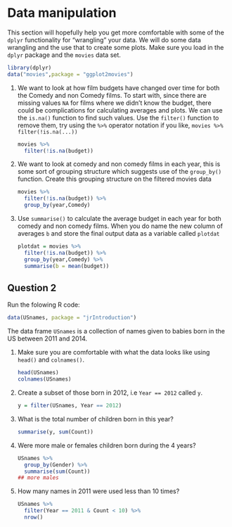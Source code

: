 # Data manipulation 

This section will hopefully help you get more comfortable with some of the `dplyr` functionality for "wrangling" your data. We will do some data wrangling and the use that to create some plots. Make sure you load in the `dplyr` package and the `movies` data set.

```r
library(dplyr)
data("movies",package = "ggplot2movies")
```


(1) We want to look at how film budgets have changed over time for both the Comedy and non Comedy films. To start with, since there are missing values `NA` for films where we didn't know the budget, there could be complications for calculating averages and plots. We can use the `is.na()` function to find such values. Use the `filter()` function to remove them, try using the `%>%` operator notation if you like, `movies %>% filter(!is.na(...))`

    ```r
    movies %>%
      filter(!is.na(budget))
    ```


(1) We want to look at comedy and non comedy films in each year, this is some sort of grouping structure which suggests use of the `group_by()` function. Create this grouping structure on the filtered movies data

    ```r
    movies %>% 
      filter(!is.na(budget)) %>%
      group_by(year,Comedy)
    ```

(1) Use `summarise()` to calculate the average budget in each year for both comedy and non comedy films. When you do name the new column of averages `b` and store the final output data as a variable called `plotdat`

    ```r
    plotdat = movies %>% 
      filter(!is.na(budget)) %>%
      group_by(year,Comedy) %>%
      summarise(b = mean(budget))
    ```
    
## Question 2

Run the folowing R code:

```r
data(USnames, package = "jrIntroduction")
```

The data frame `USnames` is a collection of names given to babies born in the US between 2011 and 2014. 

(1) Make sure you are comfortable with what the data looks like using `head()` and `colnames()`.

    ```r
    head(USnames)
    colnames(USnames)
    ```


(1) Create a subset of those born in 2012, i.e `Year == 2012` called `y`.

    ```r
    y = filter(USnames, Year == 2012)
    ```

(1) What is the total number of children born in this year?

    ```r
    summarise(y, sum(Count))
    ```

(1) Were more male or females children born during the 4 years?

    ```r
    USnames %>%
      group_by(Gender) %>%
      summarise(sum(Count))
    ## more males
    ```

(1) How many names in 2011 were used less than 10 times?

    ```r
    USnames %>% 
      filter(Year == 2011 & Count < 10) %>% 
      nrow()
    ```

<!-- (1) We could now create a line plot for the non comedy movies using^[Here we are using the formula notation for plots, refer back to the plotting section of the notes if you are unsure.] -->

<!-- ```{r, echo=FALSE, eval = TRUE} -->
<!-- non_comedy = plotdat %>%  -->
<!--       filter(Comedy == 0) -->
<!-- ``` -->


<!--     ```{r, echo = TRUE, eval = FALSE} -->
<!--     non_comedy = plotdat %>%  -->
<!--       filter(Comedy == 0) -->
<!--     plot(b~year, data = non_comedy, type = "l",  -->
<!--          ylab = "Average Budget") -->
<!--     ``` -->

<!-- (1) Use `lines()` to add the corresponding line for the comedy films to be able to compare how the average budgets for each film type compares over time. -->

<!-- ```{r, eval = TRUE, echo = FALSE} -->
<!-- comedy = plotdat %>%  -->
<!--       filter(Comedy == 1) -->
<!-- ``` -->

<!--     ```{r, eval = FALSE} -->
<!--     comedy = plotdat %>%  -->
<!--       filter(Comedy == 1) -->
<!--     lines(b~year, data = comedy, col = 2) -->
<!--     ``` -->

<!-- (1) Similarly create a data set which calculates the average rating for different film lengths for both comedy and non comedy films -->
<!-- called `films` -->

<!--     ```{r} -->
<!--     films = movies %>% -->
<!--       group_by(length,Comedy) %>% -->
<!--       summarise(r = mean(rating)) -->
<!--     ``` -->

<!-- (1) We could then plot the average rating against length for the non comedy films using the code below. In my data the average ratings column is called `r` -->

<!-- ```{r, eval=TRUE, echo = FALSE} -->
<!-- non_films = films %>% -->
<!--            filter(Comedy == 0) -->
<!-- ``` -->


<!--     ```{r, echo = TRUE, eval = FALSE} -->
<!--     non_films = films %>% -->
<!--            filter(Comedy == 0) -->
<!--     plot(r ~ length, data = non_films, pch = 19, -->
<!--          ylab = "Average Rating") -->
<!--     ``` -->

<!-- (1) Add the points for the Comedy films in red using the `points()` function -->

<!-- ```{r, echo = FALSE} -->
<!-- com_films = films %>%  -->
<!--       filter(Comedy == 1) -->
<!-- ``` -->


<!--     ```{r, eval = FALSE} -->
<!--     com_films = films %>%  -->
<!--       filter(Comedy == 1) -->
<!--     points(r~length, data = com_films, pch = 19, col = 2) -->
<!--     ``` -->
